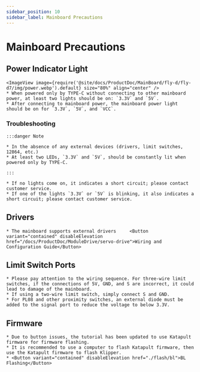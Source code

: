 ```yaml
---
sidebar_position: 10
sidebar_label: Mainboard Precautions
---
```


# Mainboard Precautions

## Power Indicator Light
    <ImageView image={require('@site/docs/ProductDoc/MainBoard/fly-d/fly-d7/img/power.webp').default} size="80%" align="center" />
    * When powered only by TYPE-C without connecting to other mainboard power, at least two lights should be on: `3.3V` and `5V`.
    * After connecting to mainboard power, the mainboard power light should be on for `3.3V`, `5V`, and `VCC`.

### Troubleshooting


    :::danger Note

    * In the absence of any external devices (drivers, limit switches, 12864, etc.)
    * At least two LEDs, `3.3V` and `5V`, should be constantly lit when powered only by TYPE-C.

    :::

    * If no lights come on, it indicates a short circuit; please contact customer service.
    * If one of the lights `3.3V` or `5V` is blinking, it also indicates a short circuit; please contact customer service.

## Drivers

    * The mainboard supports external drivers     <Button variant="contained" disableElevation href="/docs/ProductDoc/ModuleDrive/servo-drive">Wiring and Configuration Guide</Button>

## Limit Switch Ports

    * Please pay attention to the wiring sequence. For three-wire limit switches, if the connections of 5V, GND, and S are incorrect, it could lead to damage of the mainboard.
    * If using a two-wire limit switch, simply connect S and GND.
    * For PL08 and other proximity switches, an external diode must be added to the signal port to reduce the voltage to below 3.3V.

## Firmware

    * Due to button issues, the tutorial has been updated to use Katapult firmware for firmware flashing.
    * It is recommended to use a computer to flash Katapult firmware, then use the Katapult firmware to flash Klipper.
    * <Button variant="contained" disableElevation href="./flash/bl">BL Flashing</Button>
